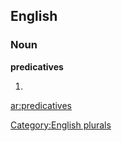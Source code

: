 ==English==

===Noun===
'''predicatives'''

# {{plural of|[[predicative]]}}

[[Category:English plurals]]

[[ar:predicatives]]